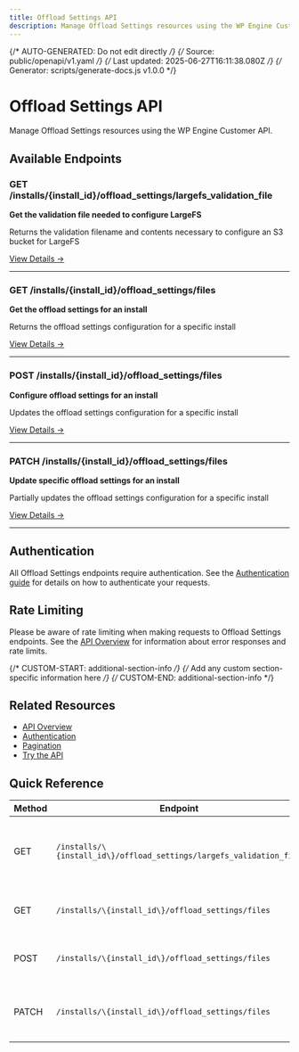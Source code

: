 ```yaml
---
title: Offload Settings API
description: Manage Offload Settings resources using the WP Engine Customer API
---
```


{/* AUTO-GENERATED: Do not edit directly */}
{/* Source: public/openapi/v1.yaml */}
{/* Last updated: 2025-06-27T16:11:38.080Z */}
{/* Generator: scripts/generate-docs.js v1.0.0 */}

# Offload Settings API

Manage Offload Settings resources using the WP Engine Customer API.

## Available Endpoints

### GET /installs/\{install_id\}/offload_settings/largefs_validation_file

**Get the validation file needed to configure LargeFS**

Returns the validation filename and contents necessary to configure an S3 bucket for LargeFS

[View Details →](/api-reference/endpoints/offload-settings/get-large-fsvalidation-file/)

---

### GET /installs/\{install_id\}/offload_settings/files

**Get the offload settings for an install**

Returns the offload settings configuration for a specific install

[View Details →](/api-reference/endpoints/offload-settings/get-offload-settings/)

---

### POST /installs/\{install_id\}/offload_settings/files

**Configure offload settings for an install**

Updates the offload settings configuration for a specific install

[View Details →](/api-reference/endpoints/offload-settings/update-offload-settings/)

---

### PATCH /installs/\{install_id\}/offload_settings/files

**Update specific offload settings for an install**

Partially updates the offload settings configuration for a specific install

[View Details →](/api-reference/endpoints/offload-settings/patch-offload-settings/)

---


## Authentication

All Offload Settings endpoints require authentication. See the [Authentication guide](/api-reference/authentication/) for details on how to authenticate your requests.

## Rate Limiting

Please be aware of rate limiting when making requests to Offload Settings endpoints. See the [API Overview](/api-reference/overview/) for information about error responses and rate limits.

{/* CUSTOM-START: additional-section-info */}
{/* Add any custom section-specific information here */}
{/* CUSTOM-END: additional-section-info */}

## Related Resources

- [API Overview](/api-reference/overview/)
- [Authentication](/api-reference/authentication/)
- [Pagination](/api-reference/pagination/)
- [Try the API](/try/playground/)

## Quick Reference

| Method | Endpoint | Description |
|--------|----------|-------------|
| GET | `/installs/\{install_id\}/offload_settings/largefs_validation_file` | Get the validation file needed to configure LargeFS |
| GET | `/installs/\{install_id\}/offload_settings/files` | Get the offload settings for an install |
| POST | `/installs/\{install_id\}/offload_settings/files` | Configure offload settings for an install |
| PATCH | `/installs/\{install_id\}/offload_settings/files` | Update specific offload settings for an install |
